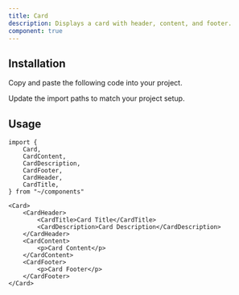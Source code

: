 ```yaml
---
title: Card
description: Displays a card with header, content, and footer.
component: true
---
```



<ComponentExample src="/src/components/examples/card/demo.tsx">
    <CardDemo />
</ComponentExample>

## Installation

<Steps>

<Step>Copy and paste the following code into your project.</Step>

<ComponentSource src="/src/components/ui/card.tsx" />

<Step>Update the import paths to match your project setup.</Step>

</Steps>

## Usage

```tsx
import {
    Card,
    CardContent,
    CardDescription,
    CardFooter,
    CardHeader,
    CardTitle,
} from "~/components"
```

```tsx
<Card>
    <CardHeader>
        <CardTitle>Card Title</CardTitle>
        <CardDescription>Card Description</CardDescription>
    </CardHeader>
    <CardContent>
        <p>Card Content</p>
    </CardContent>
    <CardFooter>
        <p>Card Footer</p>
    </CardFooter>
</Card>
```

